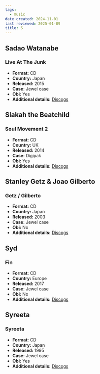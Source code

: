 ```yaml
---
tags:
  - music
date created: 2024-11-01
last reviewed: 2025-01-09
title: S
---
```


## Sadao Watanabe

### Live At The Junk

- **Format:** CD
- **Country:** Japan
- **Released:** 2015
- **Case:** Jewel case
- **Obi:** Yes
- **Additional details:** [Discogs](https://www.discogs.com/release/7826633-Sadao-Watanabe-Live-At-The-Junk)

## Slakah the Beatchild

### Soul Movement 2

- **Format:** CD
- **Country:** UK
- **Released:** 2014
- **Case:**  Digipak
- **Obi:** Yes
- **Additional details:** [Discogs](https://www.discogs.com/release/6956861-Slakah-the-Beatchild-Soul-Movement-2)

## Stanley Getz & Joao Gilberto

### Getz / Gilberto

- **Format:** CD
- **Country:** Japan
- **Released:** 2003
- **Case:** Jewel case
- **Obi:** No
- **Additional details:** [Discogs](https://www.discogs.com/release/8401693-Stan-Getz-Joao-Gilberto-Featuring-Antonio-Carlos-Jobim-Getz-Gilberto)

## Syd

### Fin

- **Format:** CD
- **Country:** Europe
- **Released:** 2017
- **Case:** Jewel case
- **Obi:** No
- **Additional details:** [Discogs](https://www.discogs.com/release/9889217-Syd-Fin)

## Syreeta

### Syreeta

- **Format:** CD
- **Country:** Japan
- **Released:** 1995
- **Case:** Jewel case
- **Obi:** Yes
- **Additional details:** [Discogs](https://www.discogs.com/release/4274561-Syreeta-Syreeta)
